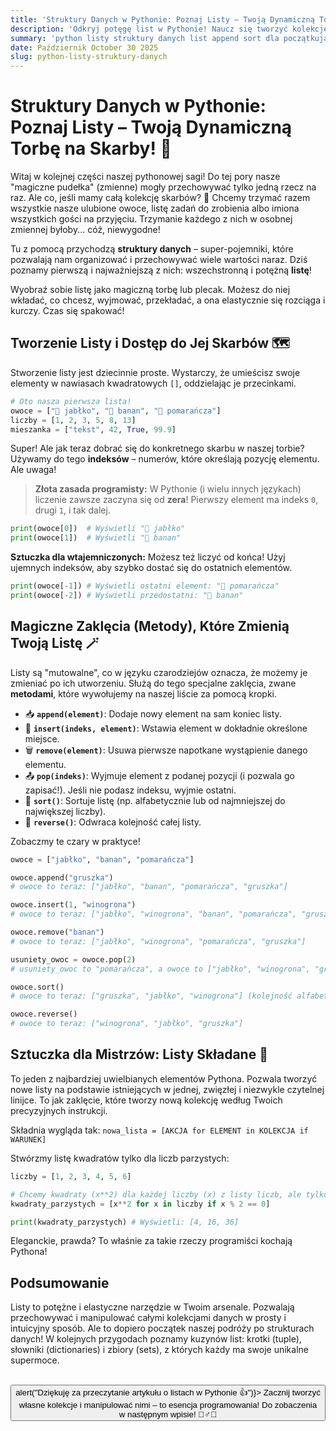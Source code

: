 ```yaml
---
title: 'Struktury Danych w Pythonie: Poznaj Listy – Twoją Dynamiczną Torbę na Skarby! 🎒'
description: 'Odkryj potęgę list w Pythonie! Naucz się tworzyć kolekcje danych, uzyskiwać do nich dostęp, modyfikować je za pomocą potężnych metod i tworzyć je w locie dzięki listom składanym.'
summary: 'python listy struktury danych list append sort dla początkujących'
date: Październik October 30 2025
slug: python-listy-struktury-danych
---
```


# Struktury Danych w Pythonie: Poznaj Listy – Twoją Dynamiczną Torbę na Skarby! 🎒

Witaj w kolejnej części naszej pythonowej sagi! Do tej pory nasze "magiczne pudełka" (zmienne) mogły przechowywać tylko jedną rzecz na raz. Ale co, jeśli mamy całą kolekcję skarbów? 💎 Chcemy trzymać razem wszystkie nasze ulubione owoce, listę zadań do zrobienia albo imiona wszystkich gości na przyjęciu. Trzymanie każdego z nich w osobnej zmiennej byłoby... cóż, niewygodne!

Tu z pomocą przychodzą **struktury danych** – super-pojemniki, które pozwalają nam organizować i przechowywać wiele wartości naraz. Dziś poznamy pierwszą i najważniejszą z nich: wszechstronną i potężną **listę**!

Wyobraź sobie listę jako magiczną torbę lub plecak. Możesz do niej wkładać, co chcesz, wyjmować, przekładać, a ona elastycznie się rozciąga i kurczy. Czas się spakować!

## Tworzenie Listy i Dostęp do Jej Skarbów 🗺️

Stworzenie listy jest dziecinnie proste. Wystarczy, że umieścisz swoje elementy w nawiasach kwadratowych `[]`, oddzielając je przecinkami.

```python
# Oto nasza pierwsza lista!
owoce = ["🍎 jabłko", "🍌 banan", "🍊 pomarańcza"]
liczby = [1, 2, 3, 5, 8, 13]
mieszanka = ["tekst", 42, True, 99.9]
```

Super! Ale jak teraz dobrać się do konkretnego skarbu w naszej torbie? Używamy do tego **indeksów** – numerów, które określają pozycję elementu. Ale uwaga!

> **Złota zasada programisty:** W Pythonie (i wielu innych językach) liczenie zawsze zaczyna się od **zera**! Pierwszy element ma indeks `0`, drugi `1`, i tak dalej.

```python
print(owoce[0])  # Wyświetli "🍎 jabłko"
print(owoce[1])  # Wyświetli "🍌 banan"
```

**Sztuczka dla wtajemniczonych:** Możesz też liczyć od końca! Użyj ujemnych indeksów, aby szybko dostać się do ostatnich elementów.

```python
print(owoce[-1]) # Wyświetli ostatni element: "🍊 pomarańcza"
print(owoce[-2]) # Wyświetli przedostatni: "🍌 banan"
```

## Magiczne Zaklęcia (Metody), Które Zmienią Twoją Listę 🪄

Listy są "mutowalne", co w języku czarodziejów oznacza, że możemy je zmieniać po ich utworzeniu. Służą do tego specjalne zaklęcia, zwane **metodami**, które wywołujemy na naszej liście za pomocą kropki.

*   📥 **`append(element)`**: Dodaje nowy element na sam koniec listy.
*   📌 **`insert(indeks, element)`**: Wstawia element w dokładnie określone miejsce.
*   🗑️ **`remove(element)`**: Usuwa pierwsze napotkane wystąpienie danego elementu.
*   📤 **`pop(indeks)`**: Wyjmuje element z podanej pozycji (i pozwala go zapisać!). Jeśli nie podasz indeksu, wyjmie ostatni.
*   🔀 **`sort()`**: Sortuje listę (np. alfabetycznie lub od najmniejszej do największej liczby).
*   🔄 **`reverse()`**: Odwraca kolejność całej listy.

Zobaczmy te czary w praktyce!

```python
owoce = ["jabłko", "banan", "pomarańcza"]

owoce.append("gruszka")
# owoce to teraz: ["jabłko", "banan", "pomarańcza", "gruszka"]

owoce.insert(1, "winogrona")
# owoce to teraz: ["jabłko", "winogrona", "banan", "pomarańcza", "gruszka"]

owoce.remove("banan")
# owoce to teraz: ["jabłko", "winogrona", "pomarańcza", "gruszka"]

usuniety_owoc = owoce.pop(2)
# usuniety_owoc to "pomarańcza", a owoce to ["jabłko", "winogrona", "gruszka"]

owoce.sort()
# owoce to teraz: ["gruszka", "jabłko", "winogrona"] (kolejność alfabetyczna!)

owoce.reverse()
# owoce to teraz: ["winogrona", "jabłko", "gruszka"]
```

## Sztuczka dla Mistrzów: Listy Składane 🚀

To jeden z najbardziej uwielbianych elementów Pythona. Pozwala tworzyć nowe listy na podstawie istniejących w jednej, zwięzłej i niezwykle czytelnej linijce. To jak zaklęcie, które tworzy nową kolekcję według Twoich precyzyjnych instrukcji.

Składnia wygląda tak: `nowa_lista = [AKCJA for ELEMENT in KOLEKCJA if WARUNEK]`

Stwórzmy listę kwadratów tylko dla liczb parzystych:

```python
liczby = [1, 2, 3, 4, 5, 6]

# Chcemy kwadraty (x**2) dla każdej liczby (x) z listy liczb, ale tylko jeśli liczba jest parzysta (x % 2 == 0)
kwadraty_parzystych = [x**2 for x in liczby if x % 2 == 0]

print(kwadraty_parzystych) # Wyświetli: [4, 16, 36]
```
Eleganckie, prawda? To właśnie za takie rzeczy programiści kochają Pythona!

## Podsumowanie

Listy to potężne i elastyczne narzędzie w Twoim arsenale. Pozwalają przechowywać i manipulować całymi kolekcjami danych w prosty i intuicyjny sposób. Ale to dopiero początek naszej podróży po strukturach danych! W kolejnych przygodach poznamy kuzynów list: krotki (tuple), słowniki (dictionaries) i zbiory (sets), z których każdy ma swoje unikalne supermoce.

<br/>
<button onClick={() => alert("Dziękuję za przeczytanie artykułu o listach w Pythonie 👍")}>
  Zacznij tworzyć własne kolekcje i manipulować nimi – to esencja programowania! Do zobaczenia w następnym wpisie! 🧙‍♂️🌟
</button>
